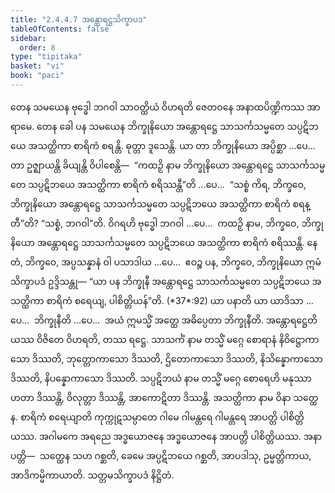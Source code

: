 ```yaml
---
title: "2.4.4.7 အန္တောရဋ္ဌသိက္ခာပဒ"
tableOfContents: false
sidebar:
  order: 8
type: "tipitaka"
basket: "vi"
book: "paci"
---
```



<DynamicBreadcrumb />

<Division number="961" book="paci">

<Paragraph number="2952" book="paci">
တေန သမယေန ဗုဒ္ဓေါ ဘဂဝါ သာဝတ္ထိယံ ဝိဟရတိ ဇေတဝနေ အနာထပိဏ္ဍိကဿ အာရာမေ. တေန ခေါ ပန သမယေန ဘိက္ခုနိယော အန္တောရဋ္ဌေ သာသင်္ကသမ္မတေ သပ္ပဋိဘယေ အသတ္ထိကာ စာရိကံ စရန္တိ. ဓုတ္တာ ဒူသေန္တိ.
</Paragraph>

<Paragraph number="2953" book="paci">
ယာ တာ ဘိက္ခုနိယော အပ္ပိစ္ဆာ …ပေ…  တာ ဥဇ္ဈာယန္တိ ခိယျန္တိ ဝိပါစေန္တိ—  “ကထဉှိ နာမ ဘိက္ခုနိယော အန္တောရဋ္ဌေ သာသင်္ကသမ္မတေ သပ္ပဋိဘယေ အသတ္ထိကာ စာရိကံ စရိဿန္တီ”တိ …ပေ…  “သစ္စံ ကိရ, ဘိက္ခဝေ, ဘိက္ခုနိယော အန္တောရဋ္ဌေ သာသင်္ကသမ္မတေ သပ္ပဋိဘယေ အသတ္ထိကာ စာရိကံ စရန္တီ”တိ? “သစ္စံ, ဘဂဝါ”တိ. ဝိဂရဟိ ဗုဒ္ဓေါ ဘဂဝါ …ပေ…  ကထဉှိ နာမ, ဘိက္ခဝေ, ဘိက္ခုနိယော အန္တောရဋ္ဌေ သာသင်္ကသမ္မတေ သပ္ပဋိဘယေ အသတ္ထိကာ စာရိကံ စရိဿန္တိ. နေတံ, ဘိက္ခဝေ, အပ္ပသန္နာနံ ဝါ ပသာဒါယ …ပေ…  ဧဝဉ္စ ပန, ဘိက္ခဝေ, ဘိက္ခုနိယော ဣမံ သိက္ခာပဒံ ဥဒ္ဒိသန္တု—
</Paragraph>

</Division>
<Division number="962" book="paci">

<Paragraph number="2954" book="paci">
<Emphasis>“ယာ ပန ဘိက္ခုနီ အန္တောရဋ္ဌေ သာသင်္ကသမ္မတေ သပ္ပဋိဘယေ အသတ္ထိကာ စာရိကံ စရေယျ, ပါစိတ္တိယန်”</Emphasis>တိ. (*37*:<Emphasis>92</Emphasis>)
</Paragraph>

</Division>
<Division number="963" book="paci">

<Paragraph number="2955" book="paci">
<Emphasis>ယာ ပနာ</Emphasis>တိ ယာ ယာဒိသာ …ပေ…  <Emphasis>ဘိက္ခုနီ</Emphasis>တိ …ပေ…  အယံ ဣမသ္မိံ အတ္ထေ အဓိပ္ပေတာ ဘိက္ခုနီတိ.
</Paragraph>

<Paragraph number="2956" book="paci">
<Emphasis>အန္တောရဋ္ဌေ</Emphasis>တိ ယဿ ဝိဇိတေ ဝိဟရတိ, တဿ ရဋ္ဌေ.
</Paragraph>

<Paragraph number="2957" book="paci">
<Emphasis>သာသင်္ကံ</Emphasis> နာမ တသ္မိံ မဂ္ဂေ စောရာနံ နိဝိဋ္ဌောကာသော ဒိဿတိ, ဘုတ္တောကာသော ဒိဿတိ, ဌိတောကာသော ဒိဿတိ, နိသိန္နောကာသော ဒိဿတိ, နိပန္နောကာသော ဒိဿတိ.
</Paragraph>

<Paragraph number="2958" book="paci">
<Emphasis>သပ္ပဋိဘယံ</Emphasis> နာမ တသ္မိံ မဂ္ဂေ စောရေဟိ မနုဿာ ဟတာ ဒိဿန္တိ, ဝိလုတ္တာ ဒိဿန္တိ, အာကောဋိတာ ဒိဿန္တိ.
</Paragraph>

<Paragraph number="2959" book="paci">
<Emphasis>အသတ္ထိကာ</Emphasis> နာမ ဝိနာ သတ္ထေန.
</Paragraph>

<Paragraph number="2960" book="paci">
<Emphasis>စာရိကံ စရေယျာ</Emphasis>တိ ကုက္ကုဋသမ္ပာတေ ဂါမေ ဂါမန္တရေ ဂါမန္တရေ အာပတ္တိ ပါစိတ္တိယဿ. အဂါမကေ အရညေ အဒ္ဓယောဇနေ အဒ္ဓယောဇနေ အာပတ္တိ ပါစိတ္တိယဿ.
</Paragraph>

</Division>
<Division number="964" book="paci">

<Paragraph number="2961" book="paci">
အနာပတ္တိ—  သတ္ထေန သဟ ဂစ္ဆတိ, ခေမေ အပ္ပဋိဘယေ ဂစ္ဆတိ, အာပဒါသု, ဥမ္မတ္တိကာယ, အာဒိကမ္မိကာယာတိ.

</Paragraph>
</Division>

<Paragraph number="2962" type="center" book="paci">
သတ္တမသိက္ခာပဒံ နိဋ္ဌိတံ.
</Paragraph>